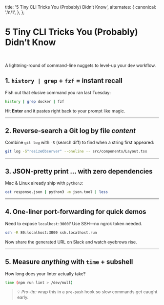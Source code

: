   title: '5 Tiny CLI Tricks You (Probably) Didn’t Know',
  alternates: {
    canonical: '/n/1',
  },
};

# 5 Tiny CLI Tricks You (Probably) Didn’t Know

<br />

A lightning-round of command-line nuggets to level-up your dev workflow.

## 1. **`history | grep` + `fzf` = instant recall**

Fish out that elusive command you ran last Tuesday:

```bash
history | grep docker | fzf
````

Hit **Enter** and it pastes right back to your prompt like magic.

---

## 2. **Reverse-search a Git log by file *content***

Combine `git log` with `-S` (search diff) to find when a string first appeared:

```bash
git log -S"resizeObserver" --oneline -- src/components/Layout.tsx
```

---

## 3. **JSON-pretty print … with zero dependencies**

Mac & Linux already ship with `python3`:

```bash
cat response.json | python3 -m json.tool | less
```

---

## 4. **One-liner port-forwarding for quick demos**

Need to expose `localhost:3000`? Use SSH—no ngrok token needed.

```bash
ssh -R 80:localhost:3000 ssh.localhost.run
```

Now share the generated URL on Slack and watch eyebrows rise.

---

## 5. **Measure *anything* with `time` + subshell**

How long does your linter actually take?

```bash
time (npm run lint > /dev/null)
```

> 💡 *Pro-tip:* wrap this in a `pre-push` hook so slow commands get caught early.
